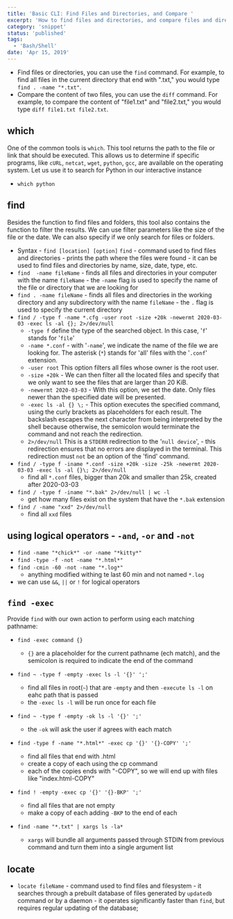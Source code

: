 ```yaml
---
title: 'Basic CLI: Find Files and Directories, and Compare '
excerpt: 'How to find files and directories, and compare files and directories.'
category: 'snippet'
status: 'published'
tags:
  - 'Bash/Shell'
date: 'Apr 15, 2019'
---
```


- Find files or directories, you can use the `find` command. For example, to find all files in the current directory that end with ".txt," you would type `find . -name "*.txt"`.
- Compare the content of two files, you can use the `diff` command. For example, to compare the content of "file1.txt" and "file2.txt," you would type `diff file1.txt file2.txt`.

## which

One of the common tools is `which`. This tool returns the path to the file or link that should be executed. This allows us to determine if specific programs, like `cURL`, `netcat`, `wget`, `python`, `gcc`, are available on the operating system. Let us use it to search for Python in our interactive instance

- `which python`

## find

Besides the function to find files and folders, this tool also contains the function to filter the results. We can use filter parameters like the size of the file or the date. We can also specify if we only search for files or folders.

- Syntax - `find [location] [option]`
  `find` - command used to find files and directories - prints the path where the files were found - it can be used to find files and directories by name, size, date, type, etc.
- `find  -name fileName` - finds all files and directories in your computer with the name `fileName` - the `-name` flag is used to specify the name of the file or directory that we are looking for
- `find . -name fileName` - finds all files and directories in the working directory and any subdirectory with the name `fileName` - the `.` flag is used to specify the current directory
- `find / -type f -name *.cfg -user root -size +20k -newermt 2020-03-03 -exec ls -al {}; 2>/dev/null`
  - `-type f` define the type of the searched object. In this case, '`f`' stands for '`file`'
  - `-name *.conf` - with '`-name`', we indicate the name of the file we are looking for. The asterisk (`*`) stands for 'all' files with the '`.conf`' extension.
  - `-user root` This option filters all files whose owner is the root user.
  - `-size +20k` - We can then filter all the located files and specify that we only want to see the files that are larger than 20 KiB.
  - `-newermt 2020-03-03` - With this option, we set the date. Only files newer than the specified date will be presented.
  - `-exec ls -al {} \;` - This option executes the specified command, using the curly brackets as placeholders for each result. The backslash escapes the next character from being interpreted by the shell because otherwise, the semicolon would terminate the command and not reach the redirection.
  - `2>/dev/null` This is a `STDERR` redirection to the '`null device`', - this redirection ensures that no errors are displayed in the terminal. This redirection must `not` be an option of the 'find' command.
- `find / -type f -iname *.conf -size +20k -size -25k -newermt 2020-03-03 -exec ls -al {}\; 2>/dev/null`
  - find all `*.conf` files, bigger than 20k and smaller than 25k, created after 2020-03-03
- `find / -type f -iname "*.bak" 2>/dev/null | wc -l`
  - get how many files exist on the system that have the `*.bak` extension
- `find / -name "xxd" 2>/dev/null`
  - find all `xxd` files

## using logical operators - `-and`, `-or` and `-not`

- `find -name "*chick*" -or -name "*kitty*"`
- `find -type -f -not -name "*.html*"`
- `find -cmin -60 -not -name "*.log*"`
  - anything modified withing te last 60 min and not named `*.log`
- we can use `&&`, `||` or `!` for logical operators

## `find -exec`

Provide `find` with our own action to perform using each matching pathname:

- `find -exec command {}`
  - `{}` are a placeholder for the current pathname (ech match), and the semicolon is required to indicate the end of the command
- `find ~ -type f -empty -exec ls -l '{}' ';'`
  - find all files in root(`~`) that are `-empty` and then `-execute ls -l` on eahc path that is passed
  - the `-exec ls -l` will be run once for each file
- `find ~ -type f -empty -ok ls -l '{}' ';'`
  - the `-ok` will ask the user if agrees with each match
- `find -type f -name "*.html*" -exec cp '{}' '{}-COPY' ';'`
  - find all files that end with .html
  - create a copy of each using the cp command
  - each of the copies ends with "-COPY", so we will end up with files like "index.html-COPY"
- `find ! -empty -exec cp '{}' '{}-BKP' ';'`
  - find all files that are not empty
  - make a copy of each adding `-BKP` to the end of each
- `find -name "*.txt" | xargs ls -la*`

  - `xargs` will bundle all arguments passed through STDIN from previous command and turn them into a single argument list

## locate

- `locate fileName` - command used to find files and filesystem - it searches through a prebuilt database of files generated by `updatedb` command or by a daemon - it operates significantly faster than `find`, but requires regular updating of the database;